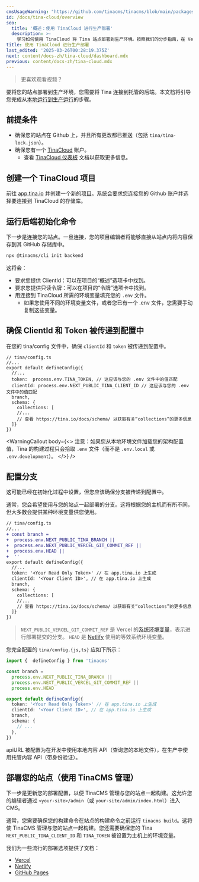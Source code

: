```yaml
---
cmsUsageWarning: "https://github.com/tinacms/tinacms/blob/main/packages/tinacms/src/tina-cms.tsx"
id: /docs/tina-cloud/overview
seo:
  title: '概述：使用 TinaCloud 进行生产部署'
  description: >-
    学习如何使用 TinaCloud 将 Tina 站点部署到生产环境。按照我们的分步指南，在 Vercel、Netlify 或 GitHub Pages 上进行设置和部署
title: 使用 TinaCloud 进行生产部署
last_edited: '2025-03-26T00:28:19.375Z'
next: content/docs-zh/tina-cloud/dashboard.mdx
previous: content/docs-zh/tina-cloud.mdx
---
```


> 更喜欢观看视频？

<Youtube embedSrc="https://www.youtube.com/embed/sTVd8CYtXrA?si=DmnS-45aXkmCq8Fa" />

要将您的站点部署到生产环境，您需要将 Tina 连接到托管的后端。本文档将引导您完成从[本地运行到生产运行](/docs/introduction/faq/#what-is-local-mode-vs-prod-mode)的步骤。

## 前提条件

* 确保您的站点在 Github 上，并且所有更改都已推送（包括 `tina/tina-lock.json`）。
* 确保您有一个 [TinaCloud](https://app.tina.io) 账户。
  * 查看 [TinaCloud 仪表板](/docs/tina-cloud/dashboard) 文档以获取更多信息。

## 创建一个 TinaCloud 项目

前往 [app.tina.io](https://app.tina.io) 并创建一个新的[项目](/docs/tina-cloud/dashboard/projects/)。系统会要求您连接您的 Github 账户并选择要连接到 TinaCloud 的存储库。

## 运行后端初始化命令

下一步是连接您的站点。一旦连接，您的项目编辑者将能够直接从站点内将内容保存到其 GitHub 存储库中。

```bash
npx @tinacms/cli init backend
```

这将会：

* 要求您提供 ClientId：可以在项目的“概述”选项卡中找到。
* 要求您提供只读令牌：可以在项目的“令牌”选项卡中找到。
* 用连接到 TinaCloud 所需的环境变量填充您的 `.env` 文件。
  * 如果您使用不同的环境变量文件，或者您已有一个 .env 文件，您需要手动复制这些变量。

## 确保 ClientId 和 Token 被传递到配置中

在您的 tina/config 文件中，确保 `clientId` 和 `token` 被传递到配置中。

```tsx
// tina/config.ts
//...
export default defineConfig({
  //...
  token:  process.env.TINA_TOKEN, // 这应该与您的 .env 文件中的值匹配
  clientId: process.env.NEXT_PUBLIC_TINA_CLIENT_ID // 这应该与您的 .env 文件中的值匹配
  branch,
  schema: {
    collections: [
    //...
    // 查看 https://tina.io/docs/schema/ 以获取有关“collections”的更多信息
  ]}
})
```

<WarningCallout
  body={<>
    注意：如果您从本地环境文件加载您的架构配置值，Tina 的构建过程只会拾取 `.env` 文件（而不是 `.env.local` 或 `.env.development`）。
  </>}
/>

## 配置分支

这可能已经在初始化过程中设置，但您应该确保分支被传递到配置中。

通常，您会希望使用与您的站点一起部署的分支。这将根据您的主机而有所不同，但大多数会提供某种环境变量供您使用。

```diff
// tina/config.ts
//...
+ const branch =
+  process.env.NEXT_PUBLIC_TINA_BRANCH ||
+  process.env.NEXT_PUBLIC_VERCEL_GIT_COMMIT_REF ||
+  process.env.HEAD ||
+  ''
export default defineConfig({
  //...
  token: '<Your Read Only Token>' // 在 app.tina.io 上生成
  clientId: '<Your Client ID>', // 在 app.tina.io 上生成
  branch,
  schema: {
    collections: [
    //...
    // 查看 https://tina.io/docs/schema/ 以获取有关“collections”的更多信息
  ]}
})
```

> `NEXT_PUBLIC_VERCEL_GIT_COMMIT_REF` 是 Vercel 的[系统环境变量](https://vercel.com/docs/concepts/projects/environment-variables#system-environment-variables)，表示进行部署提交的分支。
> `HEAD` 是 [Netlify](https://docs.netlify.com/configure-builds/environment-variables/#git-metadata) 使用的等效系统环境变量。

您完全配置的 `tina/config.{js,ts}` 应如下所示：

```ts
import {  defineConfig } from 'tinacms'

const branch =
  process.env.NEXT_PUBLIC_TINA_BRANCH ||
  process.env.NEXT_PUBLIC_VERCEL_GIT_COMMIT_REF ||
  process.env.HEAD

export default defineConfig({
  token: '<Your Read Only Token>' // 在 app.tina.io 上生成
  clientId: '<Your Client ID>', // 在 app.tina.io 上生成
  branch,
  schema: {
    // ...
  },
})
```

apiURL 被配置为在开发中使用本地内容 API（查询您的本地文件），在生产中使用托管内容 API（带身份验证）。

## 部署您的站点（使用 TinaCMS 管理）

下一步是更新您的部署配置，以便 TinaCMS 管理与您的站点一起构建。这允许您的编辑者通过 `<your-site>/admin`（或 `your-site/admin/index.html`）进入 CMS。

通常，您需要确保您的构建命令在站点的构建命令之前运行 `tinacms build`。这将使 TinaCMS 管理与您的站点一起构建。您还需要确保您的 Tina `NEXT_PUBLIC_TINA_CLIENT_ID` 和 `TINA_TOKEN` 被设置为主机上的环境变量。

我们为一些流行的部署选项提供了文档：

* [Vercel](/docs/tina-cloud/deployment-options/vercel)
* [Netlify](/docs/tina-cloud/deployment-options/netlify)
* [GitHub Pages](/docs/tina-cloud/deployment-options/github-pages)